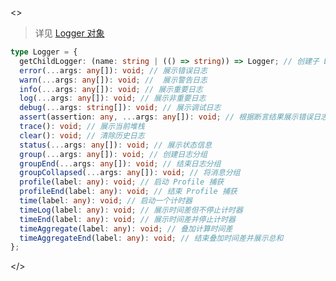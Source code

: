 <>

> 详见 [Logger 对象](/api/javascript-api/logger)

```ts
type Logger = {
  getChildLogger: (name: string | (() => string)) => Logger; // 创建子 Logger
  error(...args: any[]): void; // 展示错误日志
  warn(...args: any[]): void; //  展示警告日志
  info(...args: any[]): void; // 展示重要日志
  log(...args: any[]): void; // 展示非重要日志
  debug(...args: string[]): void; // 展示调试日志
  assert(assertion: any, ...args: any[]): void; // 根据断言结果展示错误日志
  trace(): void; // 展示当前堆栈
  clear(): void; // 清除历史日志
  status(...args: any[]): void; // 展示状态信息
  group(...args: any[]): void; // 创建日志分组
  groupEnd(...args: any[]): void; // 结束日志分组
  groupCollapsed(...args: any[]): void; // 将消息分组
  profile(label: any): void; // 启动 Profile 捕获
  profileEnd(label: any): void; // 结束 Profile 捕获
  time(label: any): void; // 启动一个计时器
  timeLog(label: any): void; // 展示时间差但不停止计时器
  timeEnd(label: any): void; // 展示时间差并停止计时器
  timeAggregate(label: any): void; // 叠加计算时间差
  timeAggregateEnd(label: any): void; // 结束叠加时间差并展示总和
};
```

</>
